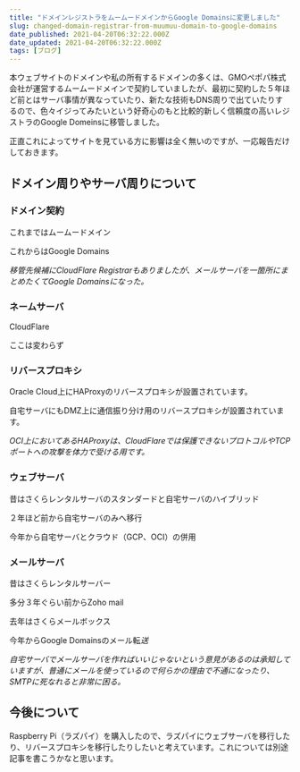 ```yaml
---
title: "ドメインレジストラをムームードメインからGoogle Domainsに変更しました"
slug: changed-domain-registrar-from-muumuu-domain-to-google-domains
date_published: 2021-04-20T06:32:22.000Z
date_updated: 2021-04-20T06:32:22.000Z
tags: [ブログ]
---
```


本ウェブサイトのドメインや私の所有するドメインの多くは、GMOペポパ株式会社が運営するムームードメインで契約していましたが、最初に契約した５年ほど前とはサーバ事情が異なっていたり、新たな技術もDNS周りで出ていたりするので、色々イジってみたいという好奇心のもと比較的新しく信頼度の高いレジストラのGoogle Domeinsに移管しました。

正直これによってサイトを見ている方に影響は全く無いのですが、一応報告だけしておきます。

## ドメイン周りやサーバ周りについて

### ドメイン契約

これまではムームードメイン

これからはGoogle Domains

*移管先候補にCloudFlare Registrarもありましたが、メールサーバを一箇所にまとめたくてGoogle Domainsになった。*

### ネームサーバ

CloudFlare

ここは変わらず

### リバースプロキシ

Oracle Cloud上にHAProxyのリバースプロキシが設置されています。

自宅サーバにもDMZ上に通信振り分け用のリバースプロキシが設置されています。

*OCI上においてあるHAProxyは、CloudFlareでは保護できないプロトコルやTCPポートへの攻撃を体力で受ける用です。*

### ウェブサーバ

昔はさくらレンタルサーバのスタンダードと自宅サーバのハイブリッド

２年ほど前から自宅サーバのみへ移行

今年から自宅サーバとクラウド（GCP、OCI）の併用

### メールサーバ

昔はさくらレンタルサーバー

多分３年ぐらい前からZoho mail

去年はさくらメールボックス

今年からGoogle Domainsのメール転*送*

*自宅サーバでメールサーバを作ればいいじゃないという意見があるのは承知していますが、普通にメールを使っているので何らかの理由で不通になったり、SMTPに死なれると非常に困る。*

## 今後について

Raspberry Pi（ラズパイ）を購入したので、ラズパイにウェブサーバを移行したり、リバースプロキシを移行したりしたいと考えています。これについては別途記事を書こうかなと思います。
